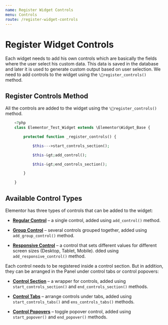 ```yaml
---
name: Register Widget Controls
menu: Controls
route: /register-widget-controls
---
```

# Register Widget Controls

Each widget needs to add his own controls which are basically the fields where the user select his custom data. This data is saved in the database and later it is used to generate custom output based on user selection. We need to add controls to the widget using the `\register_controls()` method.

## Register Controls Method

All the controls are added to the widget using the `\register_controls()` method.
```php
    <?php
    class Elementor_Test_Widget extends \Elementor\Widget_Base {

    	protected function _register_controls() {

    		$this--->start_controls_section();

    		$this-&gt;add_control();

    		$this-&gt;end_controls_section();

    	}

    }
```

## Available Control Types

Elementor has three types of controls that can be added to the widget:

* [**Regular Control**](https://developers.elementor.com/add-controls-to-widgets/) – a single control, added using `add_control()` method.

* [**Group Control**](https://developers.elementor.com/add-group-controls-to-widgets/) – several controls grouped together, added using `add_group_control()` method.

* [**Responsive Control**](https://developers.elementor.com/add-responsive-controls-to-widgets/) – a control that sets different values for different screen sizes (Desktop, Tablet, Mobile).     dded using `add_responsive_control()` method.

Each control needs to be registered inside a control section. But in addition, they can be arranged in the Panel under control tabs or control popovers:

* [**Control Section**](https://developers.elementor.com/add-control-section-to-widgets/) – a wrapper for controls, added using `start_controls_section()` and `end_controls_section()` methods.

* [**Control Tabs**](https://developers.elementor.com/add-control-tabs-to-widgets/) – arrange controls under tabs, added using `start_controls_tabs()` and `ens_controls_tabs()` methods.

* [**Control Popovers**](https://developers.elementor.com/add-control-popovers-to-widgets/) – toggle popover control, added using `start_popover()` and `end_popover()` methods.
